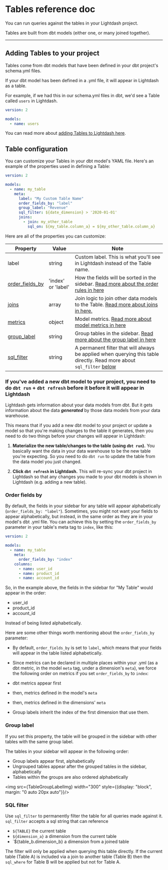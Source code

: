 
# Tables reference doc

You can run queries against the tables in your Lightdash project.

Tables are built from dbt models (either one, or many joined together).

---

## Adding Tables to your project

Tables come from dbt models that have been defined in your dbt project's schema.yml files.

If your dbt model has been defined in a .yml file, it will appear in Lightdash as a table.

For example, if we had this in our schema.yml files in dbt, we'd see a Table called `users` in Lightdash.

```yaml
version: 2

models:
  - name: users
```

You can read more about [adding Tables to Lightdash here](/guides/adding-tables-to-lightdash).

## Table configuration

You can customize your Tables in your dbt model's YAML file. Here's an example of the properties used in defining a Table:

```yaml
version: 2

models:
  - name: my_table
    meta:
      label: "My Custom Table Name"
      order_fields_by: "label"
      group_label: "Revenue"
      sql_filter: ${date_dimension} > '2020-01-01'
      joins:
        - join: my_other_table
          sql_on: ${my_table.column_a} = ${my_other_table.column_a}
```

Here are all of the properties you can customize:

| Property                                          | Value              | Note                                                                                                                                                                     |
|---------------------------------------------------|--------------------|--------------------------------------------------------------------------------------------------------------------------------------------------------------------------|
| label                                             | string             | Custom label. This is what you'll see in Lightdash instead of the Table name.                                                                                            |
| [order_fields_by](#order-fields-by)               | 'index' or 'label' | How the fields will be sorted in the sidebar. [Read more about the order rules in here](#order-fields-by)                                                                |
| [joins](joins.md)                                 | array              | Join logic to join other data models to the Table. [Read more about joins in here.](joins.md)                                                                            |
| [metrics](metrics.mdx#2-using-the-model-meta-tag) | object             | Model metrics. [Read more about model metrics in here](metrics.mdx#2-using-the-model-meta-tag)                                                                           |
| [group_label](#group-label)                       | string             | Group tables in the sidebar.  [Read more about the group label in here](#group-label) |
| [sql_filter](#sql-filter) | string | A permanent filter that will always be applied when querying this table directly. Read more about `sql_filter` [below](#sql-filter) |

### If you've added a new dbt model to your project, you need to do `dbt run` + `dbt refresh` before it before it will appear in Lightdash

Lightdash gets information about your data models from dbt.
But it gets information about the data **_generated_** by those data models from your data warehouse.

This means that if you add a new dbt model to your project or update a model so that you're making changes
to the table it generates, then you need to do two things before your changes will appear in Lightdash:

1. **Materialize the new table/changes to the table (using `dbt run`).**
You basically want the data in your data warehouse to be the new
table you're expecting. So you need to do `dbt run` to update the table from the data model you just changed.

2. **Click `dbt refresh` in Lightdash.**
This will re-sync your dbt project in Lightdash so that any changes you made
to your dbt models is shown in Lightdash (e.g. adding a new table).

### Order fields by

By default, the fields in your sidebar for any table will appear alphabetically (`order_fields_by: "label"`). Sometimes, you might not want your fields to appear alphabetically, but instead, in the same order as they are in your model's dbt .yml file. You can achieve this by setting the `order_fields_by` parameter in your table's meta tag to `index`, like this:

```yaml
version: 2

models:
  - name: my_table
    meta:
      order_fields_by: "index"
    columns:
      - name: user_id
      - name: product_id
      - name: account_id
```

So, in the example above, the fields in the sidebar for "My Table" would appear in the order:

- user_id
- product_id
- account_id

Instead of being listed alphabetically.

Here are some other things worth mentioning about the `order_fields_by` parameter:

- By default, `order_fields_by` is set to `label`, which means that your fields will appear in the table listed alphabetically.
- Since metrics can be declared in multiple places within your .yml (as a dbt metric, in the model `meta` tag, under a dimension's `meta`), we force the following order on metrics if you set `order_fields_by` to `index`:

- dbt metrics appear first
- then, metrics defined in the model's `meta`
- then, metrics defined in the dimensions' `meta`
- Group labels inherit the index of the first dimension that use them.

### Group label

If you set this property, the table will be grouped in the sidebar with other tables with the same group label.

The tables in your sidebar will appear in the following order:
- Group labels appear first, alphabetically
- Ungrouped tables appear after the grouped tables in the sidebar, alphabetically
- Tables within the groups are also ordered alphabetically

<img src={TableGroupLabelImg} width="300" style={{display: "block", margin: "0 auto 20px auto"}}/>

### SQL filter

Use `sql_filter` to permanently filter the table for all queries made against it. `sql_filter` accepts a sql string that can reference

- `${TABLE}` the current table
- `${dimension_a}` a dimension from the current table
- `${table_b.dimension_b} a dimension from a joined table

The filter will only be applied when querying this table directly. If the current table (Table A) is included via a join to another table (Table B) then the `sql_where` for Table B will be applied but not for Table A.
